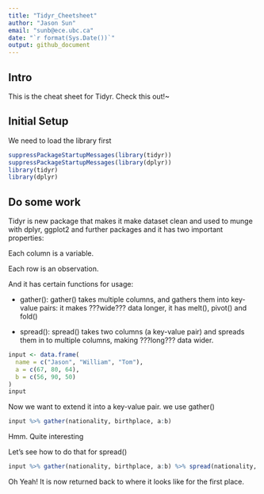 ```yaml
---
title: "Tidyr_Cheetsheet"
author: "Jason Sun"
email: "sunb@ece.ubc.ca"
date: "`r format(Sys.Date())`"
output: github_document
---
```


## Intro
This is the cheat sheet for Tidyr. Check this out!~


## Initial Setup
We need to load the library first

```r
suppressPackageStartupMessages(library(tidyr))
suppressPackageStartupMessages(library(dplyr))
library(tidyr)
library(dplyr)
```

## Do some work
Tidyr is new package that makes it make dataset clean and used to munge with dplyr, ggplot2 and further packages and it has two important properties: 

Each column is a variable.

Each row is an observation.

And it has certain functions for usage:

- gather(): gather() takes multiple columns, and gathers them into key-value pairs: it makes ???wide??? data longer, it has melt(), pivot() and fold()

- spread(): spread() takes two columns (a key-value pair) and spreads them in to multiple columns, making ???long??? data wider.

```r
input <- data.frame(
  name = c("Jason", "William", "Tom"),
  a = c(67, 80, 64),
  b = c(56, 90, 50)
)
input
```

Now we want to extend it into a key-value pair. we use gather()
```r
input %>% gather(nationality, birthplace, a:b)
```
Hmm. Quite interesting

Let's see how to do that for spread()
```r
input %>% gather(nationality, birthplace, a:b) %>% spread(nationality, birthplace)
```

Oh Yeah! It is now returned back to where it looks like for the first place.




